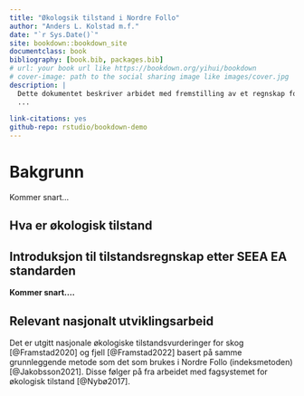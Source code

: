 ```yaml
--- 
title: "Økologsik tilstand i Nordre Follo"
author: "Anders L. Kolstad m.f."
date: "`r Sys.Date()`"
site: bookdown::bookdown_site
documentclass: book
bibliography: [book.bib, packages.bib]
# url: your book url like https://bookdown.org/yihui/bookdown
# cover-image: path to the social sharing image like images/cover.jpg
description: |
  Dette dokumentet beskriver arbidet med fremstilling av et regnskap for økologsik tilstand i Nordre Follo kommune, anno 2022.
  ...
  
link-citations: yes
github-repo: rstudio/bookdown-demo
---
```


# Bakgrunn

Kommer snart...


## Hva er økologisk tilstand



## Introduksjon til tilstandsregnskap etter SEEA EA standarden

**Kommer snart....**




## Relevant nasjonalt utviklingsarbeid

Det er utgitt nasjonale økologiske tilstandsvurderinger for skog [@Framstad2020] og fjell [@Framstad2022] basert på samme grunnleggende metode som det som brukes i Nordre Follo (indeksmetoden) [@Jakobsson2021]. Disse følger på fra arbeidet med fagsystemet for økologisk tilstand [@Nybø2017].










